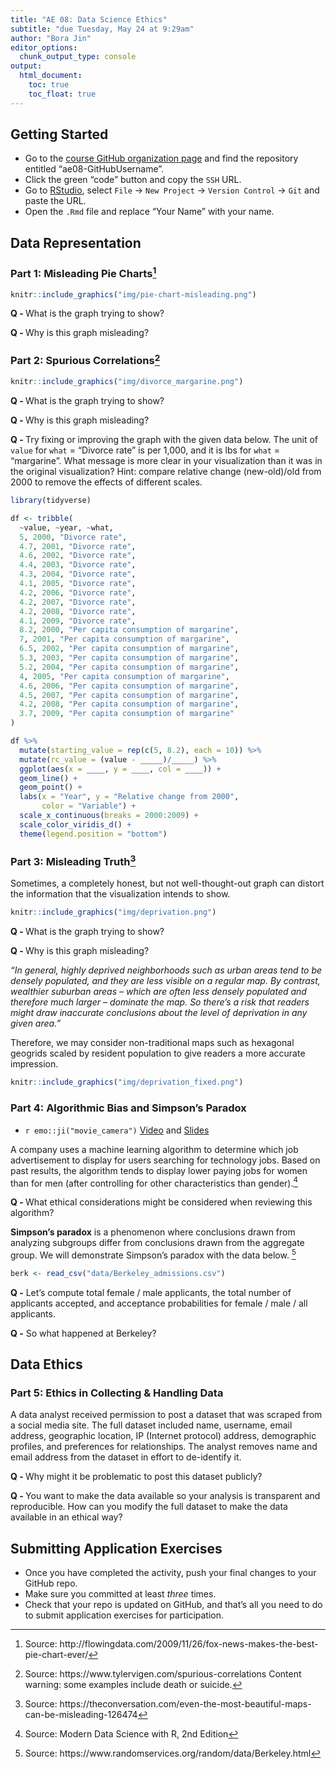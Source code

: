 ```yaml
---
title: "AE 08: Data Science Ethics"
subtitle: "due Tuesday, May 24 at 9:29am"
author: "Bora Jin"
editor_options:
  chunk_output_type: console
output: 
  html_document: 
    toc: true
    toc_float: true
---
```


## Getting Started 

- Go to the [course GitHub organization page](https://github.com/sta199-summer22) and find the repository entitled "ae08-GitHubUsername".
- Click the green "code" button and copy the `SSH` URL.
- Go to [RStudio](https://vm-manage.oit.duke.edu/containers), select `File` $\rightarrow$ `New Project` $\rightarrow$ `Version Control` $\rightarrow$ `Git` and paste the URL.
- Open the `.Rmd` file and replace "Your Name" with your name. 

## Data Representation

### Part 1: Misleading Pie Charts^[Source: http://flowingdata.com/2009/11/26/fox-news-makes-the-best-pie-chart-ever/]

```r
knitr::include_graphics("img/pie-chart-misleading.png")
```

**Q - ** What is the graph trying to show?

**Q - ** Why is this graph misleading?

### Part 2: Spurious Correlations^[Source: https://www.tylervigen.com/spurious-correlations Content warning: some examples include death or suicide.] 

```r
knitr::include_graphics("img/divorce_margarine.png")
```

**Q - ** What is the graph trying to show?

**Q - ** Why is this graph misleading?

**Q - ** Try fixing or improving the graph with the given data below. The unit of `value` for `what` = "Divorce rate" is per 1,000, and it is lbs for `what` = "margarine". What message is more clear in your visualization than it was in the original visualization? Hint: compare relative change (new-old)/old from 2000 to remove the effects of different scales. 

```r
library(tidyverse)
```

```r
df <- tribble(
  ~value, ~year, ~what, 
  5, 2000, "Divorce rate",
  4.7, 2001, "Divorce rate",
  4.6, 2002, "Divorce rate",
  4.4, 2003, "Divorce rate",
  4.3, 2004, "Divorce rate",
  4.1, 2005, "Divorce rate",
  4.2, 2006, "Divorce rate",
  4.2, 2007, "Divorce rate",
  4.2, 2008, "Divorce rate",
  4.1, 2009, "Divorce rate",
  8.2, 2000, "Per capita consumption of margarine",
  7, 2001, "Per capita consumption of margarine",
  6.5, 2002, "Per capita consumption of margarine",
  5.3, 2003, "Per capita consumption of margarine",
  5.2, 2004, "Per capita consumption of margarine",
  4, 2005, "Per capita consumption of margarine",
  4.6, 2006, "Per capita consumption of margarine",
  4.5, 2007, "Per capita consumption of margarine",
  4.2, 2008, "Per capita consumption of margarine",
  3.7, 2009, "Per capita consumption of margarine"
)
``` 

```r
df %>% 
  mutate(starting_value = rep(c(5, 8.2), each = 10)) %>% 
  mutate(rc_value = (value - _____)/_____) %>% 
  ggplot(aes(x = ____, y = ____, col = ____)) + 
  geom_line() + 
  geom_point() +
  labs(x = "Year", y = "Relative change from 2000", 
       color = "Variable") +
  scale_x_continuous(breaks = 2000:2009) +
  scale_color_viridis_d() +
  theme(legend.position = "bottom")
```

### Part 3: Misleading Truth^[Source: https://theconversation.com/even-the-most-beautiful-maps-can-be-misleading-126474]

Sometimes, a completely honest, but not well-thought-out graph can distort the information that the visualization intends to show. 

```r
knitr::include_graphics("img/deprivation.png")
```

**Q - ** What is the graph trying to show?

**Q - ** Why is this graph misleading?

*"In general, highly deprived neighborhoods such as urban areas tend to be densely populated, 
and they are less visible on a regular map. By contrast, wealthier suburban areas – which are often less densely populated and therefore much larger – dominate the map. So there’s a risk that readers might draw inaccurate conclusions about the level of deprivation in any given area."* 

Therefore, we may consider non-traditional maps such as hexagonal geogrids scaled by resident population to give readers a more accurate impression.

```r
knitr::include_graphics("img/deprivation_fixed.png")
```

### Part 4: Algorithmic Bias and Simpson's Paradox 

- `r emo::ji("movie_camera")` [Video](https://warpwire.duke.edu/w/_3YEAA/) and  [Slides](https://sta199-fa20-002.netlify.app/appex/STA_199_Data_Science_Ethics_Deep_Dive.pdf)

A company uses a machine learning algorithm to determine which job advertisement to display for users searching for technology jobs. Based on past results, the algorithm tends to display lower paying jobs for women than for men (after controlling for other characteristics than gender).^[Source: Modern Data Science with R, 2nd Edition] 

**Q - ** What ethical considerations might be considered when reviewing this algorithm?

**Simpson's paradox** is a phenomenon where conclusions drawn from analyzing subgroups differ from conclusions drawn from the aggregate group. We will demonstrate Simpson's paradox with the data below. ^[Source:  https://www.randomservices.org/random/data/Berkeley.html]

```r
berk <- read_csv("data/Berkeley_admissions.csv")
```

**Q -** Let's compute total female / male applicants, the total number of 
applicants accepted, and acceptance probabilities for female / male / all applicants.


**Q -** So what happened at Berkeley?


## Data Ethics 

### Part 5: Ethics in Collecting & Handling Data 

A data analyst received permission to post a dataset that was scraped from a social media site. The full dataset included name, username, email address, geographic location, IP (Internet protocol) address, demographic profiles, and preferences for relationships. The analyst removes name and email address from the dataset in effort to de-identify it.

**Q - ** Why might it be problematic to post this dataset publicly?

**Q - ** You want to make the data available so your analysis is transparent and reproducible. How can you modify the full dataset to make the data available in an ethical way?

## Submitting Application Exercises

- Once you have completed the activity, push your final changes to your GitHub repo. 
- Make sure you committed at least *three* times. 
- Check that your repo is updated on GitHub, and that’s all you need to do to submit application exercises for participation.


